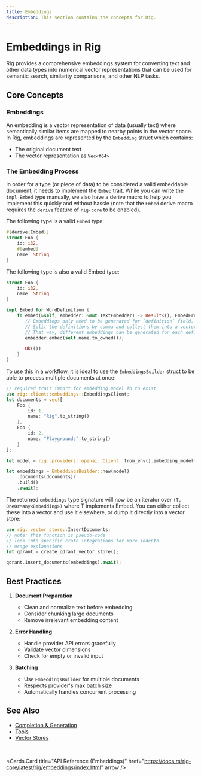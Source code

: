 ```yaml
---
title: Embeddings
description: This section contains the concepts for Rig.
---
```



# Embeddings in Rig

Rig provides a comprehensive embeddings system for converting text and other data types into numerical vector representations that can be used for semantic search, similarity comparisons, and other NLP tasks.

## Core Concepts

### Embeddings

An embedding is a vector representation of data (usually text) where semantically similar items are mapped to nearby points in the vector space. In Rig, embeddings are represented by the `Embedding` struct which contains:

- The original document text
- The vector representation as `Vec<f64>`

### The Embedding Process

In order for a type (or piece of data) to be considered a valid embeddable document, it needs to implement the `Embed` trait. While you can write the `impl Embed` type manually, we also have a derive macro to help you implement this quickly and without hassle (note that the `Embed` derive macro requires the `derive` feature of `rig-core` to be enabled).

The following type is a valid `Embed` type:

```rust
#[derive(Embed)]
struct Foo {
    id: i32,
    #[embed]
    name: String
}
```

The following type is also a valid Embed type:

```rust
struct Foo {
    id: i32,
    name: String
}

impl Embed for WordDefinition {
    fn embed(&self, embedder: &mut TextEmbedder) -> Result<(), EmbedError> {
       // Embeddings only need to be generated for `definition` field.
       // Split the definitions by comma and collect them into a vector of strings.
       // That way, different embeddings can be generated for each definition in the `definitions` string.
       embedder.embed(self.name.to_owned());

       Ok(())
    }
}
```

To use this in a workflow, it is ideal to use the `EmbeddingsBuilder` struct to be able to process multiple documents at once:

```rust
// required trait import for embedding_model fn to exist
use rig::client::embeddings::EmbeddingsClient;
let documents = vec![
    Foo {
        id: 1,
        name: "Rig".to_string()
    },
    Foo {
        id: 2,
        name: "Playgrounds".to_string()
    }
];

let model = rig::providers::openai::Client::from_env().embedding_model("text-embedding-ada-002");

let embeddings = EmbeddingsBuilder::new(model)
    .documents(documents)?
    .build()
    .await?;
```

The returned `embeddings` type signature will now be an iterator over `(T, OneOrMany<Embedding>)` where T implements Embed. You can either collect these into a vector and use it elsewhere, or dump it directly into a vector store:

```rust
use rig::vector_store::InsertDocuments;
// note: this function is pseudo-code
// look into specific crate integrations for more indepth
// usage explanations
let qdrant = create_qdrant_vector_store();

qdrant.insert_documents(embeddings).await?;
```

## Best Practices

1. **Document Preparation**

   - Clean and normalize text before embedding
   - Consider chunking large documents
   - Remove irrelevant embedding content

2. **Error Handling**

   - Handle provider API errors gracefully
   - Validate vector dimensions
   - Check for empty or invalid input

3. **Batching**
   - Use `EmbeddingsBuilder` for multiple documents
   - Respects provider's max batch size
   - Automatically handles concurrent processing

## See Also

- [Completion & Generation](./completion.mdx)
- [Tools](./tools.mdx)
- [Vector Stores](../integrations/vector_stores.mdx)

<br />

<Cards.Card
  title="API Reference (Embeddings)"
  href="https://docs.rs/rig-core/latest/rig/embeddings/index.html"
  arrow
/>
